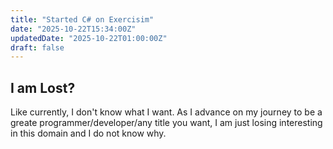 ```yaml
---
title: "Started C# on Exercisim"
date: "2025-10-22T15:34:00Z"
updatedDate: "2025-10-22T01:00:00Z"
draft: false
---
```


## I am Lost?

Like currently, I don't know what I want. As I advance on my journey to be a greate programmer/developer/any title you want, I am just losing interesting in this domain and I do not know why.

